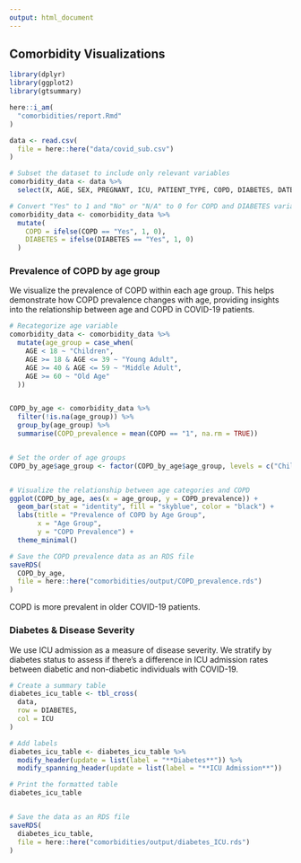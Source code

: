 ```yaml
---
output: html_document
---
```


## Comorbidity Visualizations

```r
library(dplyr)
library(ggplot2)
library(gtsummary)
```

```r

here::i_am(
  "comorbidities/report.Rmd"
)

data <- read.csv(
  file = here::here("data/covid_sub.csv")
)

```


```r
# Subset the dataset to include only relevant variables
comorbidity_data <- data %>% 
  select(X, AGE, SEX, PREGNANT, ICU, PATIENT_TYPE, COPD, DIABETES, DATE_DIED)

# Convert "Yes" to 1 and "No" or "N/A" to 0 for COPD and DIABETES variables
comorbidity_data <- comorbidity_data %>% 
  mutate(
    COPD = ifelse(COPD == "Yes", 1, 0),
    DIABETES = ifelse(DIABETES == "Yes", 1, 0)
  )
```

### Prevalence of COPD by age group

We visualize the prevalence of COPD within each age group. This helps demonstrate how COPD prevalence changes with age, providing insights into the relationship between age and COPD in COVID-19 patients.
```r

# Recategorize age variable
comorbidity_data <- comorbidity_data %>%
  mutate(age_group = case_when(
    AGE < 18 ~ "Children",
    AGE >= 18 & AGE <= 39 ~ "Young Adult",
    AGE >= 40 & AGE <= 59 ~ "Middle Adult",
    AGE >= 60 ~ "Old Age"
  ))


COPD_by_age <- comorbidity_data %>%
  filter(!is.na(age_group)) %>%
  group_by(age_group) %>%
  summarise(COPD_prevalence = mean(COPD == "1", na.rm = TRUE))


# Set the order of age groups
COPD_by_age$age_group <- factor(COPD_by_age$age_group, levels = c("Children", "Young Adult", "Middle Adult", "Old Age"))


# Visualize the relationship between age categories and COPD
ggplot(COPD_by_age, aes(x = age_group, y = COPD_prevalence)) +
  geom_bar(stat = "identity", fill = "skyblue", color = "black") +
  labs(title = "Prevalence of COPD by Age Group",
       x = "Age Group",
       y = "COPD Prevalence") +
  theme_minimal()

# Save the COPD prevalence data as an RDS file
saveRDS(
  COPD_by_age,
  file = here::here("comorbidities/output/COPD_prevalence.rds")
)
```

COPD is more prevalent in older COVID-19 patients.

### Diabetes & Disease Severity
We use ICU admission as a measure of disease severity. We stratify by diabetes status to assess if there's a difference in ICU admission rates between diabetic and non-diabetic individuals with COVID-19. 
```r
# Create a summary table
diabetes_icu_table <- tbl_cross(
  data,
  row = DIABETES,
  col = ICU
)

# Add labels
diabetes_icu_table <- diabetes_icu_table %>%
  modify_header(update = list(label = "**Diabetes**")) %>%
  modify_spanning_header(update = list(label = "**ICU Admission**"))

# Print the formatted table
diabetes_icu_table


# Save the data as an RDS file
saveRDS(
  diabetes_icu_table,
  file = here::here("comorbidities/output/diabetes_ICU.rds")
)
```
